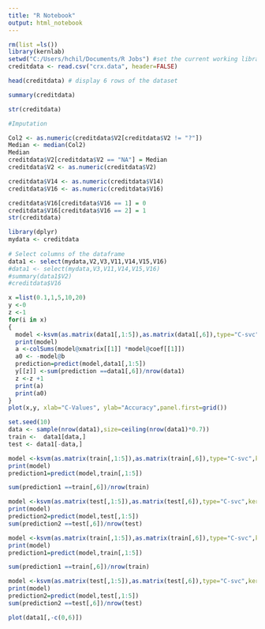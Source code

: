 ---
title: "R Notebook"
output: html_notebook
---

```{r}
rm(list =ls())
library(kernlab)
setwd("C:/Users/hchil/Documents/R Jobs") #set the current working library
creditdata <- read.csv("crx.data", header=FALSE)

head(creditdata) # display 6 rows of the dataset 

summary(creditdata) 

str(creditdata)

#Imputation 

Col2 <- as.numeric(creditdata$V2[creditdata$V2 != "?"])
Median <- median(Col2)
Median 
creditdata$V2[creditdata$V2 == "NA"] = Median 
creditdata$V2 <- as.numeric(creditdata$V2)

creditdata$V14 <- as.numeric(creditdata$V14)
creditdata$V16 <- as.numeric(creditdata$V16)

creditdata$V16[creditdata$V16 == 1] = 0
creditdata$V16[creditdata$V16 == 2] = 1
str(creditdata)

library(dplyr)
mydata <- creditdata
 
# Select columns of the dataframe
data1 <- select(mydata,V2,V3,V11,V14,V15,V16)
#data1 <- select(mydata,V3,V11,V14,V15,V16)
#summary(data1$V2)
#creditdata$V16


```

```{r}
x =list(0.1,1,5,10,20)
y <-0
z <-1
for(i in x)
{
  model <-ksvm(as.matrix(data1[,1:5]),as.matrix(data1[,6]),type="C-svc",kernel="vanilladot",C=i,scaled=TRUE)
  print(model)
  a <-colSums(model@xmatrix[[1]] *model@coef[[1]])
  a0 <- -model@b 
  prediction=predict(model,data1[,1:5]) 
  y[[z]] <-sum(prediction ==data1[,6])/nrow(data1) 
  z <-z +1
  print(a) 
  print(a0)
}
plot(x,y, xlab="C-Values", ylab="Accuracy",panel.first=grid())


```

```{r}
set.seed(10)
data <- sample(nrow(data1),size=ceiling(nrow(data1)*0.7))
train <-  data1[data,]
test <- data1[-data,]

model <-ksvm(as.matrix(train[,1:5]),as.matrix(train[,6]),type="C-svc",kernel="vanilladot",C=i,scaled=TRUE)
print(model)
prediction1=predict(model,train[,1:5]) 

sum(prediction1 ==train[,6])/nrow(train) 

model <-ksvm(as.matrix(test[,1:5]),as.matrix(test[,6]),type="C-svc",kernel="vanilladot",C=i,scaled=TRUE)
print(model)
prediction2=predict(model,test[,1:5]) 
sum(prediction2 ==test[,6])/nrow(test) 

```

```{r}
model <-ksvm(as.matrix(train[,1:5]),as.matrix(train[,6]),type="C-svc",kernel="polydot",C=i,scaled=TRUE)
print(model)
prediction1=predict(model,train[,1:5]) 

sum(prediction1 ==train[,6])/nrow(train) 

model <-ksvm(as.matrix(test[,1:5]),as.matrix(test[,6]),type="C-svc",kernel="polydot",C=i,scaled=TRUE)
print(model)
prediction2=predict(model,test[,1:5]) 
sum(prediction2 ==test[,6])/nrow(test) 

```



```{r}
plot(data1[,-c(0,6)])

```


